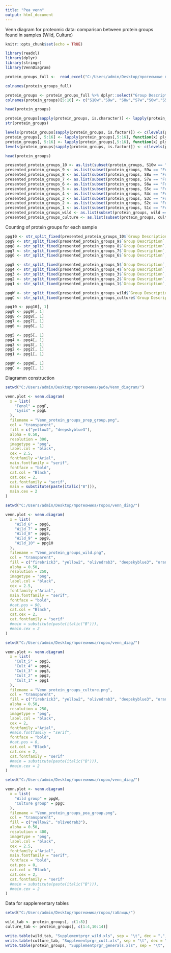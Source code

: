 ---
title: "Pea_venn"
output: html_document
---

Venn diagram for proteomic data: comparison between protein groups found in samples (Wild, Culture)

```{r setup, include=FALSE}
knitr::opts_chunk$set(echo = TRUE)
```

```{r echo = F}
library(readxl)
library(dplyr)
library(stringr)
library(VennDiagram)
```

```{r}
protein_groups_full <-  read_excel("C:/Users/admin/Desktop/протеомные проекты/горох/whole_proteome/Peaa_coat_protgr.xlsx", col_names = T)

colnames(protein_groups_full)
```

```{r}
protein_groups <- protein_groups_full %>% dplyr::select("Group Description", "Protein Group ID", "# Proteins",  "# PSMs", "Found in Sample: [S10] F10: Sample, wild", "Found in Sample: [S9] F9: Sample, wild", "Found in Sample: [S8] F8: Sample, wild", "Found in Sample: [S7] F7: Sample, wild", "Found in Sample: [S6] F6: Sample, wild", "Found in Sample: [S5] F5: Sample, culture", "Found in Sample: [S4] F4: Sample, culture", "Found in Sample: [S3] F3: Sample, culture", "Found in Sample: [S2] F2: Sample, culture", "Found in Sample: [S1] F1: Sample, culture", "Found in Sample Group: wild", "Found in Sample Group: culture")
colnames(protein_groups)[5:16] <- c("S10w","S9w", "S8w","S7w","S6w","S5c","S4c","S3c","S2c","S1c", "wild", "culture") 

head(protein_groups)
```

```{r}
protein_groups[sapply(protein_groups, is.character)] <- lapply(protein_groups[sapply(protein_groups, is.character)], as.factor)
str(protein_groups)
```

```{r}
levels(protein_groups[sapply(protein_groups, is.factor)]) <- c(levels(protein_groups[sapply(protein_groups, is.factor)]), "Found")
protein_groups[, 5:16] <- lapply(protein_groups[,5:16], function(x) plyr::revalue(x, c("High"="Found")))
protein_groups[, 5:16] <- lapply(protein_groups[,5:16], function(x) plyr::revalue(x, c("Medium"="Found")))
levels(protein_groups[sapply(protein_groups, is.factor)]) <- c(levels(protein_groups[sapply(protein_groups, is.factor)]), "Not Found")

head(protein_groups)
```


```{r}
presented_protein_groups_10 <- as.list(subset(protein_groups, S10w == "Found", select = c("Group Description")))
presented_protein_groups_9 <- as.list(subset(protein_groups, S9w == "Found", select = c("Group Description")))
presented_protein_groups_8 <- as.list(subset(protein_groups, S8w == "Found", select = c("Group Description")))
presented_protein_groups_7 <- as.list(subset(protein_groups, S7w == "Found", select = c("Group Description")))
presented_protein_groups_6 <- as.list(subset(protein_groups, S6w == "Found", select = c("Group Description")))
presented_protein_groups_5 <- as.list(subset(protein_groups, S5c == "Found", select = c("Group Description")))
presented_protein_groups_4 <- as.list(subset(protein_groups, S4c == "Found", select = c("Group Description")))
presented_protein_groups_3 <- as.list(subset(protein_groups, S3c == "Found", select = c("Group Description")))
presented_protein_groups_2 <- as.list(subset(protein_groups, S2c == "Found", select = c("Group Description")))
presented_protein_groups_1 <- as.list(subset(protein_groups, S1c == "Found", select = c("Group Description")))
presented_protein_groups_wild <- as.list(subset(protein_groups, wild == "Found", select = c("Group Description")))
presented_protein_groups_culture <- as.list(subset(protein_groups, culture == "Found", select = c("Group Description")))
```

Counting of protein groups for each sample
```{r}
ppg10 <- str_split_fixed(presented_protein_groups_10$`Group Description`, pattern = ";",n=Inf)
ppg9 <- str_split_fixed(presented_protein_groups_9$`Group Description`, pattern = ";",n=Inf)
ppg8 <- str_split_fixed(presented_protein_groups_8$`Group Description`, pattern = ";",n=Inf)
ppg7 <- str_split_fixed(presented_protein_groups_7$`Group Description`, pattern = ";",n=Inf)
ppg6 <- str_split_fixed(presented_protein_groups_6$`Group Description`, pattern = ";",n=Inf)   # ctrl+shft+C

ppg5 <- str_split_fixed(presented_protein_groups_5$`Group Description`, pattern = ";",n=Inf)
ppg4 <- str_split_fixed(presented_protein_groups_4$`Group Description`, pattern = ";",n=Inf)
ppg3 <- str_split_fixed(presented_protein_groups_3$`Group Description`, pattern = ";",n=Inf)
ppg2 <- str_split_fixed(presented_protein_groups_2$`Group Description`, pattern = ";",n=Inf)
ppg1 <- str_split_fixed(presented_protein_groups_1$`Group Description`, pattern = ";",n=Inf)

ppgW <- str_split_fixed(presented_protein_groups_wild$`Group Description`, pattern = ";",n=Inf)
ppgC <- str_split_fixed(presented_protein_groups_culture$`Group Description`, pattern = ";",n=Inf)
```

```{r}
ppg10 <- ppg10[, 1]
ppg9 <- ppg9[, 1]
ppg8 <- ppg8[, 1]
ppg7 <- ppg7[, 1]
ppg6 <- ppg6[, 1]  

ppg5 <- ppg5[, 1]
ppg4 <- ppg4[, 1]
ppg3 <- ppg3[, 1]
ppg2 <- ppg2[, 1]
ppg1 <- ppg1[, 1]

ppgW <- ppgW[, 1]
ppgC <- ppgC[, 1]
```

Diagramm construction
```{r FISH}
setwd("C:/Users/admin/Desktop/протеомика/рыба/Venn_diagram/")

venn.plot <- venn.diagram(
  x = list(
    "Fenol" = ppgF,
    "Lysis" = ppgL
  ),
  filename = "Venn_protein_groups_prep_group.png",
  col = "transparent",
  fill = c("yellow2", "deepskyblue3"),
  alpha = 0.50,
  resolution = 300,
  imagetype = "png",
  label.col = "black",
  cex = 2.5,
  fontfamily ="Arial",
  main.fontfamily = "serif",
  fontface = "bold",
  cat.col = "Black",
  cat.cex = 2,
  cat.fontfamily = "serif",
  main = substitute(paste(italic("B"))),
  main.cex = 2
)

```


```{r, echo = F}
setwd("C:/Users/admin/Desktop/протеомика/горох/venn_diag/")

venn.plot <- venn.diagram(
  x = list(
    "Wild_6" = ppg6,
    "Wild_7" = ppg7,
    "Wild_8" = ppg8,
    "Wild_9" = ppg9,
    "Wild_10" = ppg10
  ),
  filename = "Venn_protein_groups_wild.png",
  col = "transparent",
  fill = c("firebrick3", "yellow2", "olivedrab3", "deepskyblue3", "orange2"),
  alpha = 0.50,
  resolution = 250,
  imagetype = "png",
  label.col = "black",
  cex = 2.5,
  fontfamily ="Arial",
  main.fontfamily = "serif",
  fontface = "bold",
  #cat.pos = 90,
  cat.col = "Black",
  cat.cex = 2,
  cat.fontfamily = "serif"
  #main = substitute(paste(italic("B"))),
  #main.cex = 2
)
```

```{r}
setwd("C:/Users/admin/Desktop/протеомика/горох/venn_diag/")

venn.plot <- venn.diagram(
  x = list(
    "Cult_5" = ppg5,
    "Cult_4" = ppg4,
    "Cult_3" = ppg3,
    "Cult_2" = ppg2,
    "Cult_1" = ppg1
  ),
  filename = "Venn_protein_groups_culture.png",
  col = "transparent",
  fill = c("firebrick3", "yellow2", "olivedrab3", "deepskyblue3", "orange2"),
  alpha = 0.50,
  resolution = 250,
  imagetype = "png",
  label.col = "black",
  cex = 2,
  fontfamily ="Arial",
  #main.fontfamily = "serif",
  fontface = "bold",
  #cat.pos = 0,
  cat.col = "Black",
  cat.cex = 2,
  cat.fontfamily = "serif"
  #main = substitute(paste(italic("B"))),
  #main.cex = 2
)
```

```{r}
setwd("C:/Users/admin/Desktop/протеомика/горох/venn_diag/")

venn.plot <- venn.diagram(
  x = list(
    "Wild group" = ppgW,
    "Culture group" = ppgC
  ),
  filename = "Venn_protein_groups_pea_group.png",
  col = "transparent",
  fill = c("yellow2", "olivedrab3"),
  alpha = 0.50,
  resolution = 400,
  imagetype = "png",
  label.col = "black",
  cex = 2.5,
  fontfamily ="Arial",
  main.fontfamily = "serif",
  fontface = "bold",
  cat.pos = 0,
  cat.col = "Black",
  cat.cex = 2,
  cat.fontfamily = "serif"
  #main = substitute(paste(italic("B"))),
  #main.cex = 2
)
```


Data for sapplementary tables
```{r}
setwd("C:/Users/admin/Desktop/протеомика/горох/таблицы/")

wild_tab <- protein_groups[, c(1:8)]
culture_tab <- protein_groups[, c(1:4,10:14)]

write.table(wild_tab, "Supplementprgr_wild.xls", sep = "\t", dec = ",", eol = "\r", row.names = F)
write.table(culture_tab, "Supplementprgr_cult.xls", sep = "\t", dec = ",", eol = "\r", row.names = F)
write.table(protein_groups, "Supplementprgr_generals.xls", sep = "\t", dec = ",", eol = "\r", row.names = F)
```

